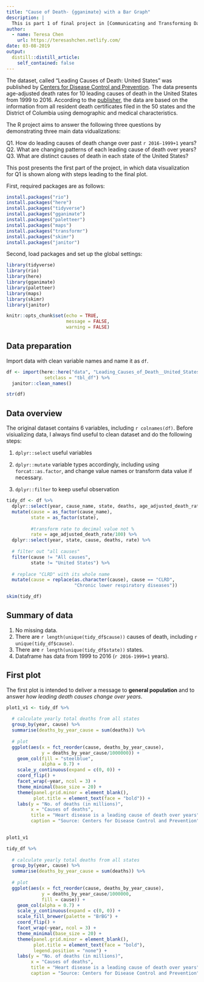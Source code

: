 ```yaml
---
title: "Cause of Death- {gganimate} with a Bar Graph"
description: |
  This is part 1 of final project in [Communicating and Transforming Data](https://uo-datasci-specialization.github.io/c2-communicate_transform_data/). 
author:
  - name: Teresa Chen
    url: https://teresashchen.netlify.com/
date: 03-08-2019
output:
  distill::distill_article:
    self_contained: false
---
```


 
The dataset, called “Leading Causes of Death: United States” was published by [Centers for Disease Control and Prevention](https://www.data.gov/). The data presents age-adjusted death rates for 10 leading causes of death in the United States from 1999 to 2016. According to the [publisher](https://catalog.data.gov/dataset/age-adjusted-death-rates-for-the-top-10-leading-causes-of-death-united-states-2013), the data are based on the information from all resident death certificates filed in the 50 states and the District of Columbia using demographic and medical characteristics.


The R project aims to answer the following three questions by demonstrating three main data vidualizations:  

Q1. How do leading causes of death change over past `r 2016-1999+1` years?  
Q2. What are changing patterns of each leading cause of death over years?  
Q3. What are distinct causes of death in each state of the United States?  


This post presents the first part of the project, in which data visualization for Q1 is shown along with steps leading to the final plot.  

First, required packages are as follows:  

```r

install.packages("rio")
install.packages("here")
install.packages("tidyverse")
install.packages("gganimate")
install.packages("paletteer")
install.packages("maps")
install.packages("transformr")
install.packages("skimr")
install.packages("janitor")

```

Second, load packages and set up the global settings:  

```r

library(tidyverse)
library(rio)
library(here)
library(gganimate)
library(paletteer)
library(maps)
library(skimr)
library(janitor)

knitr::opts_chunk$set(echo = TRUE,
                      message = FALSE,
                      warning = FALSE)
```


## Data preparation 

Import data with clean variable names and name it as `df`. 

```r

df <- import(here::here("data", "Leading_Causes_of_Death__United_States.csv"),
              setclass = "tbl_df") %>% 
  janitor::clean_names()

str(df)
```

## Data overview

The original dataset contains 6 variables, including `r colnames(df)`. Before visiualizing data, I always find useful to clean dataset and do the following steps:  

1. `dplyr::select` useful variables  
  
2. `dplyr::mutate` variable types accordingly, including using `forcat::as.factor`, and
change value names or transform data value if necessary.  
  
3. `dplyr::filter` to keep useful observation

```r


tidy_df <- df %>% 
  dplyr::select(year, cause_name, state, deaths, age_adjusted_death_rate) %>%   
  mutate(cause = as_factor(cause_name),
         state = as_factor(state),
         
         #transform rate to decimal value not %
         rate = age_adjusted_death_rate/100) %>%   
  dplyr::select(year, state, cause, deaths, rate) %>% 
  
  # filter out "all causes"
  filter(cause != "All causes",
         state != "United States") %>% 
  
  # replace "CLRD" with its whole name
  mutate(cause = replace(as.character(cause), cause == "CLRD", 
                         "Chronic lower respiratory diseases"))

skim(tidy_df)
```

## Summary of data

1. No missing data.  
2. There are `r length(unique(tidy_df$cause))` causes of death, including 
`r unique(tidy_df$cause)`.
3. There are `r length(unique(tidy_df$state))` states. 
4. Dataframe has data from 1999 to 2016 (`r 2016-1999+1` years).

## First plot

The first plot is intended to deliver a message to **general population** and to answer *how leading death causes change over years*.  

```r

plot1_v1 <- tidy_df %>% 
  
  # calculate yearly total deaths from all states
  group_by(year, cause) %>% 
  summarise(deaths_by_year_cause = sum(deaths)) %>%
  
  # plot
  ggplot(aes(x = fct_reorder(cause, deaths_by_year_cause), 
             y = deaths_by_year_cause/1000000)) +
    geom_col(fill = "steelblue",
             alpha = 0.7) +
    scale_y_continuous(expand = c(0, 0)) +
    coord_flip() +
    facet_wrap(~year, ncol = 3) +
    theme_minimal(base_size = 20) +
    theme(panel.grid.minor = element_blank(),
          plot.title = element_text(face = "bold")) +
    labs(y = "No. of deaths (in millions)",
         x = "Causes of deaths",
         title = "Heart disease is a leading cause of death over years",
         caption = "Source: Centers for Disease Control and Prevention")
         

plot1_v1
```


```r

tidy_df %>% 
  
  # calculate yearly total deaths from all states
  group_by(year, cause) %>% 
  summarise(deaths_by_year_cause = sum(deaths)) %>%
  
  # plot
  ggplot(aes(x = fct_reorder(cause, deaths_by_year_cause), 
             y = deaths_by_year_cause/1000000,
             fill = cause)) +
    geom_col(alpha = 0.7) +
    scale_y_continuous(expand = c(0, 0)) +
    scale_fill_brewer(palette = "BrBG") +
    coord_flip() +
    facet_wrap(~year, ncol = 3) +
    theme_minimal(base_size = 20) +
    theme(panel.grid.minor = element_blank(),
          plot.title = element_text(face = "bold"),
          legend.position = "none") +
    labs(y = "No. of deaths (in millions)",
         x = "Causes of deaths",
         title = "Heart disease is a leading cause of death over years",
         caption = "Source: Centers for Disease Control and Prevention")
         

```

